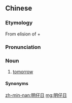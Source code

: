 ==Chinese==
{{zh-forms|alt=明旦日}}

===Etymology===
From elision of {{zh-l|明旦|bîn-tòaⁿ|tomorrow morning}} + {{zh-l|日|ji̍t, li̍t|day}}

===Pronunciation===
{{zh-pron
|mn=bîn-仔-ji̍t/bîn-仔-li̍t/bêng-仔-ji̍t/bêng-仔-li̍t/miâ-仔-ji̍t/miâ-仔-li̍t/miâ-li̍t
|mn_note=bîn-á-ji̍t - Zhangzhou, Kaohsiung; bîn-á-li̍t - Xiamen, Quanzhou, Taipei; bêng-á-ji̍t - Zhangzhou; miâ-á-ji̍t, miâ-á-li̍t - Taiwan; bêng-á-li̍t, miâ-li̍t - Xiamen
|cat=n
}}

===Noun===
{{zh-noun}}

# {{lb|zh|Min Nan}} [[tomorrow]]

====Synonyms====
{{zh-dial|明天}}

[[zh-min-nan:明仔日]]
[[mg:明仔日]]
